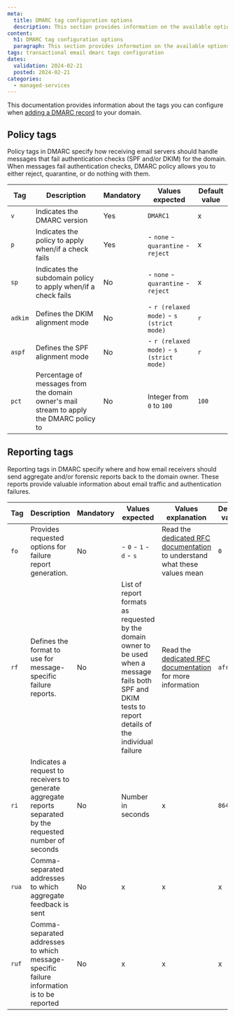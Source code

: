 ```yaml
---
meta:
  title: DMARC tag configuration options
  description: This section provides information on the available options for DMARC tag configuration
content:
  h1: DMARC tag configuration options
  paragraph: This section provides information on the available options for DMARC tag configuration
tags: transactional email dmarc tags configuration
dates:
  validation: 2024-02-21
  posted: 2024-02-21
categories:
  - managed-services
---
```


This documentation provides information about the tags you can configure when [adding a DMARC record](/managed-services/transactional-email/how-to/add-dmarc-record/) to your domain.

## Policy tags

Policy tags in DMARC specify how receiving email servers should handle messages that fail authentication checks (SPF and/or DKIM) for the domain.
When messages fail authentication checks, DMARC policy allows you to either reject, quarantine, or do nothing with them.

| Tag     | Description                                                                               | Mandatory | Values expected                            | Default value |
|---------|-------------------------------------------------------------------------------------------|-----------|--------------------------------------------|---------------|
| `v`     | Indicates the DMARC version                                                               | Yes       | `DMARC1`                                   | x             |
| `p`     | Indicates the policy to apply when/if a check fails                                       | Yes       | - `none` - `quarantine` - `reject`         | x             |
| `sp`    | Indicates the subdomain policy to apply when/if a check fails                             | No        | - `none` - `quarantine` - `reject`         | x             |
| `adkim` | Defines the DKIM alignment mode                                                           | No        | - `r (relaxed mode)` - `s (strict mode)`   | `r`           |
| `aspf`  | Defines the SPF alignment mode                                                            | No        | - `r (relaxed mode)` - `s (strict mode)`   | `r`           |
| `pct`   | Percentage of messages from the domain owner's mail stream to apply the DMARC policy to   | No        | Integer from `0` to `100`                  | `100`         |

## Reporting tags

Reporting tags in DMARC specify where and how email receivers should send aggregate and/or forensic reports back to the domain owner. These reports provide valuable information about email traffic and authentication failures.

| Tag     | Description                                                                                                  | Mandatory | Values expected                                                                                                                                             | Values explanation                                                                                                                       | Default value   |
|---------|--------------------------------------------------------------------------------------------------------------|-----------|-------------------------------------------------------------------------------------------------------------------------------------------------------------|------------------------------------------------------------------------------------------------------------------------------------------|-----------------|
| `fo`    | Provides requested options for failure report generation.                                                    | No        | - `0` - `1` - `d` - `s`                                                                                                                                     | Read the [dedicated RFC documentation](https://datatracker.ietf.org/doc/html/rfc7489#section-11.5) to understand what these values mean  | `0`             |
| `rf`    | Defines the format to use for message-specific failure reports.                                              | No        | List of report formats as requested by the domain owner to be used when a message fails both SPF and DKIM tests to report details of the individual failure | Read the [dedicated RFC documentation](https://datatracker.ietf.org/doc/html/rfc7489#section-11.5) for more information                  | `afrf`          |
| `ri`    | Indicates a request to receivers to generate aggregate reports separated by the requested number of seconds  | No        | Number in seconds                                                                                                                                           | x                                                                                                                                        | `86400`         |
| `rua`   | Comma-separated addresses to which aggregate feedback is sent                                                | No        | x                                                                                                                                                           | x                                                                                                                                        | x               |
| `ruf`   | Comma-separated addresses to which message-specific failure information is to be reported                    | No        | x                                                                                                                                                           | x                                                                                                                                        | x               |

